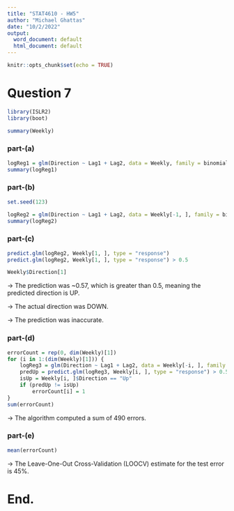 ```yaml
---
title: "STAT4610 - HW5"
author: "Michael Ghattas"
date: "10/2/2022"
output:
  word_document: default
  html_document: default
---
```


```r
knitr::opts_chunk$set(echo = TRUE)
```


# Question 7


```r
library(ISLR2)
library(boot)

summary(Weekly)
```



### part-(a)


```r
logReg1 = glm(Direction ~ Lag1 + Lag2, data = Weekly, family = binomial)
summary(logReg1)
```



### part-(b)


```r
set.seed(123)

logReg2 = glm(Direction ~ Lag1 + Lag2, data = Weekly[-1, ], family = binomial)
summary(logReg2)
```



### part-(c)


```r
predict.glm(logReg2, Weekly[1, ], type = "response")
predict.glm(logReg2, Weekly[1, ], type = "response") > 0.5

Weekly$Direction[1]
```

-> The prediction was ~0.57, which is greater than 0.5, meaning the predicted direction is UP. \

-> The actual direction was DOWN. \

-> The prediction was inaccurate. \


### part-(d)


```r
errorCount = rep(0, dim(Weekly)[1])
for (i in 1:(dim(Weekly)[1])) {
    logReg3 = glm(Direction ~ Lag1 + Lag2, data = Weekly[-i, ], family = binomial)
    predUp = predict.glm(logReg3, Weekly[i, ], type = "response") > 0.5
    isUp = Weekly[i, ]$Direction == "Up"
    if (predUp != isUp) 
        errorCount[i] = 1
}
sum(errorCount)
```

-> The algorithm computed a sum of 490 errors. \


### part-(e)


```r
mean(errorCount)
```

-> The Leave-One-Out Cross-Validation (LOOCV) estimate for the test error is 45%. \


# End.
